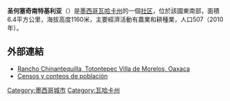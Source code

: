 {{Infobox settlement
|official_name          = 圣何塞奇南特基利亚
|name                   =
|other_name             = 
|native_name            = San José Chinantequilla
<!-- images and maps  ----------->
|image_skyline          = File:Chinantequilla centro.jpg
|imagesize              =
|image_caption          = 
|image_flag             =
|flag_size              =
| pushpin_map = Mexico
|image_seal             = Escudo de Chinantequilla.png
|seal_size              =
<!-- Location ------------------>
|coordinates_display    = inline,title
|coordinates_region     = MX
|subdivision_type       = 国家
|subdivision_name       = {{flag|Mexico}}
|subdivision_type1      = [[墨西哥行政区划|州]]
|subdivision_name1      = [[瓦哈卡州|瓦哈卡州]]
<!-- Politics ----------------->
|government_footnotes   =
|government_type        =
|leader_title           = Municipal President
|leader_name            =  
|established_title      = 成立
|established_date       = 19世纪中叶
|established_title2     = 自治市
|established_date2      = 1911
|area_magnitude         =
|unit_pref                = <!--Enter: Imperial, if Imperial (metric) is desired-->
|area_footnotes           =
|area_total_km2           =6.40
<!-- Population   ----------------------->
|population_as_of               = 2010
|population_footnotes           = Municipality
|population_note                =
|population_total               = 507
|population_density_km2         =
|population_blank1_title        = Seat
|population_blank1              = <!-- population of seat -->
<!-- General information  --------------->
|timezone               = [[Central_Standard_Time|CST]]
|utc_offset             = −6
|timezone_DST           = [[Central_Daylight_Time|CDT]]
|utc_offset_DST         = −5
|latd=17 |latm=18 |lats=27 |latNS=N
|longd=95  |longm=59  |longs=20  |longEW=W <!-- coordinates of seat -->
|elevation_footnotes    =  of seat
|elevation_m            = 1160
|elevation_ft           =
<!-- Area/postal codes & others -------->
|postal_code_type       = Postal code (of seat) <!-- enter ZIP code, Postcode, Post code, Postal code... -->
|postal_code            = 70250
|area_code              = 283
|blank_name             =
|blank_info             =
|website                =
|footnotes              =
}}
'''圣何塞奇南特基利亚'''（{{lang-es|'''San José Chinantequilla'''}}）是[[墨西哥|墨西哥]][[瓦哈卡州|瓦哈卡州]]的一個[[社区|社区]]，位於該國東南部，面積6.4平方公里，海拔高度1160米，主要經濟活動有農業和耕種業，人口507（2010年）。

== 外部連結 ==
{{commonscat|San José Chinantequilla}}
*[https://web.archive.org/web/20140222203926/http://www.vivemx.com/col/chinantequilla.htm Rancho Chinantequilla, Totontepec Villa de Morelos, Oaxaca]
*[http://www.inegi.org.mx/sistemas/consulta_resultados/iter2010.aspx?c=27329&s=est Censos y conteos de población] {{Wayback|url=http://www.inegi.org.mx/sistemas/consulta_resultados/iter2010.aspx?c=27329&s=est |date=20181021080046 }}


[[Category:墨西哥城市|Category:墨西哥城市]]
[[Category:瓦哈卡州|Category:瓦哈卡州]]